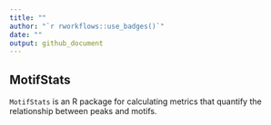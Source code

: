 ```yaml
---
title: ""  
author: "`r rworkflows::use_badges()`" 
date: ""
output: github_document
---
```


## MotifStats

`MotifStats` is an R package for calculating metrics that quantify the relationship between peaks and motifs.

